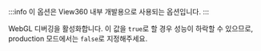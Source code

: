 
<OptionDescriptor type="boolean" defaultVal="false" added="4.0.0" />

:::info
이 옵션은 View360 내부 개발용으로 사용되는 옵션입니다.
:::

WebGL 디버깅을 활성화합니다.
이 값을 `true`로 할 경우 성능이 하락할 수 있으므로, production 모드에서는 `false`로 지정해주세요.
